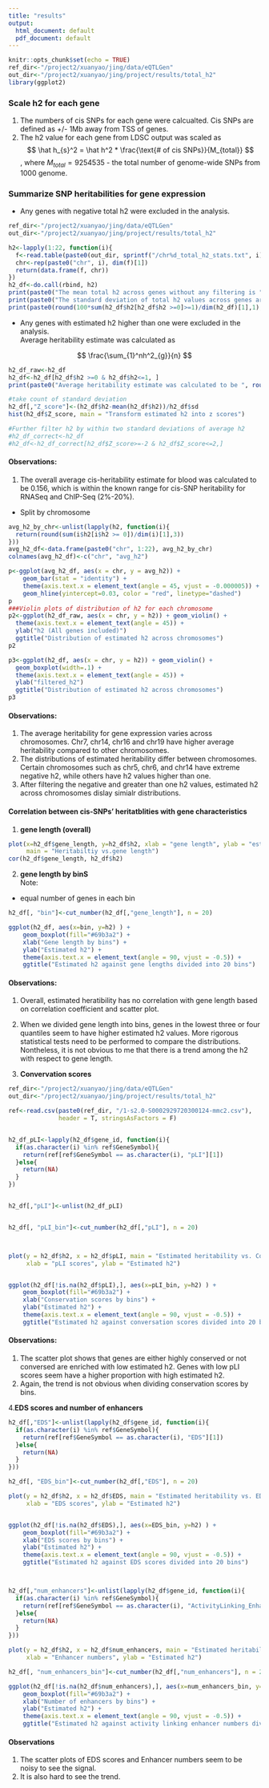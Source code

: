 ```yaml
---
title: "results"
output:
  html_document: default
  pdf_document: default
---
```


```r
knitr::opts_chunk$set(echo = TRUE)
ref_dir<-"/project2/xuanyao/jing/data/eQTLGen"
out_dir<-"/project2/xuanyao/jing/project/results/total_h2"
library(ggplot2)
```
### Scale h2 for each gene
1. The numbers of cis SNPs for each gene were calcualted. Cis SNPs are defined as +/- 1Mb away from TSS of genes.
2. The h2 value for each gene from LDSC output was scaled as
$$
        \hat h_{s}^2 = \hat h^2 * \frac{\text{# of cis SNPs}}{M_{total}}
$$
, where $M_{total} = 9254535$ - the total number of genome-wide SNPs from 1000 genome.


### Summarize SNP heritabilities for gene expression     
* Any genes with negative total h2 were excluded in the analysis.     
```r
ref_dir<-"/project2/xuanyao/jing/data/eQTLGen"
out_dir<-"/project2/xuanyao/jing/project/results/total_h2"

h2<-lapply(1:22, function(i){
  f<-read.table(paste0(out_dir, sprintf("/chr%d_total_h2_stats.txt", i)), header = T)
  chr<-rep(paste0("chr", i), dim(f)[1])
  return(data.frame(f, chr))
})
h2_df<-do.call(rbind, h2)
print(paste0("The mean total h2 across genes without any filtering is ", round(mean(h2_df$h2[h2_df$h2 >= 0]),2)))
print(paste0("The standard deviation of total h2 values across genes are ", sd(h2_df[h2_df$h2 >= 0, "sd"])))
print(paste0(round(100*sum(h2_df$h2[h2_df$h2 >=0]>=1)/dim(h2_df)[1],1), "% of the genes have estimated h2 to be higher than 1."))
```
* Any genes with estimated h2 higher than one were excluded in the analysis.  
Average heritability estimate was calculated as     

$$
    \frac{\sum_{1}^nh^2_{g}}{n}
$$

```r
h2_df_raw<-h2_df
h2_df<-h2_df[h2_df$h2 >=0 & h2_df$h2<=1, ]
print(paste0("Average heritability estimate was calculated to be ", round(sum(h2_df$h2)/dim(h2_df)[1],3)))

#take count of standard deviation
h2_df[,"Z_score"]<-(h2_df$h2-mean(h2_df$h2))/h2_df$sd
hist(h2_df$Z_score, main = "Transform estimated h2 into z scores")

#Further filter h2 by within two standard deviations of average h2
#h2_df_correct<-h2_df
#h2_df<-h2_df_correct[h2_df$Z_score>=-2 & h2_df$Z_score<=2,] 

```
#### Observations:  
1. The overall average cis-heritability estimate for blood was calculated to be 0.156, which is within the known range for cis-SNP heritability for RNASeq and ChIP-Seq (2%-20%).  

* Split by chromosome  
```r
avg_h2_by_chr<-unlist(lapply(h2, function(i){
  return(round(sum(i$h2[i$h2 >= 0])/dim(i)[1],3))
}))
avg_h2_df<-data.frame(paste0("chr", 1:22), avg_h2_by_chr)
colnames(avg_h2_df)<-c("chr", "avg_h2")

p<-ggplot(avg_h2_df, aes(x = chr, y = avg_h2)) + 
    geom_bar(stat = "identity") + 
    theme(axis.text.x = element_text(angle = 45, vjust = -0.000005)) +
    geom_hline(yintercept=0.03, color = "red", linetype="dashed")
p
###Violin plots of distribution of h2 for each chromosome
p2<-ggplot(h2_df_raw, aes(x = chr, y = h2)) + geom_violin() +
  theme(axis.text.x = element_text(angle = 45)) +
  ylab("h2 (All genes included)")
  ggtitle("Distribution of estimated h2 across chromosomes")
p2

p3<-ggplot(h2_df, aes(x = chr, y = h2)) + geom_violin() +
  geom_boxplot(width=.1) +
  theme(axis.text.x = element_text(angle = 45)) +
  ylab("filtered_h2")
  ggtitle("Distribution of estimated h2 across chromosomes")
p3
```
#### Observations:    
1. The average heritability for gene expression varies across chromosomes. Chr7, chr14, chr16 and chr19 have higher average heritability compared to other chromosomes.   
2. The distributions of estimated heritability differ between chromosomes. Certain chromosomes such as chr5, chr6, and chr14 have extreme negative h2, while others have h2 values higher than one.   
3. After filtering the negative and greater than one h2 values, estimated h2 across chromosomes dislay simialr distributions.    

#### Correlation between cis-SNPs' heritatblities with gene characteristics      
1. **gene length (overall)**  
```r
plot(x=h2_df$gene_length, y=h2_df$h2, xlab = "gene length", ylab = "estimated h2",
     main = "Heritabiltiy vs.gene length")
cor(h2_df$gene_length, h2_df$h2)
```
2. **gene length by binS**  
Note:    
  * equal number of genes in each bin    
```r
h2_df[, "bin"]<-cut_number(h2_df[,"gene_length"], n = 20)

ggplot(h2_df, aes(x=bin, y=h2) ) +
    geom_boxplot(fill="#69b3a2") +
    xlab("Gene length by bins") + 
    ylab("Estimated h2") + 
    theme(axis.text.x = element_text(angle = 90, vjust = -0.5)) +
    ggtitle("Estimated h2 against gene lengths divided into 20 bins")
```
#### Observations:   
1. Overall, estimated heratibility has no correlation with gene length based on correlation coefficient and scatter plot.  
2. When we divided gene length into bins, genes in the lowest three or four quantiles seem to have higher estimated h2 values. More rigorous statistical tests need to be performed to compare the distributions. Nontheless, it is not obvious to me that there is a trend among the h2 with respect to gene length.   


3. **Convervation scores**  
```r
ref_dir<-"/project2/xuanyao/jing/data/eQTLGen"
out_dir<-"/project2/xuanyao/jing/project/results/total_h2"

ref<-read.csv(paste0(ref_dir, "/1-s2.0-S0002929720300124-mmc2.csv"),
              header = T, stringsAsFactors = F)


h2_df_pLI<-lapply(h2_df$gene_id, function(i){
  if(as.character(i) %in% ref$GeneSymbol){
    return(ref[ref$GeneSymbol == as.character(i), "pLI"][1])
  }else{
    return(NA)
  }
})


h2_df[,"pLI"]<-unlist(h2_df_pLI)


h2_df[, "pLI_bin"]<-cut_number(h2_df[,"pLI"], n = 20)



plot(y = h2_df$h2, x = h2_df$pLI, main = "Estimated heritability vs. Conversation Scores",
     xlab = "pLI scores", ylab = "Estimated h2")


ggplot(h2_df[!is.na(h2_df$pLI),], aes(x=pLI_bin, y=h2) ) +
    geom_boxplot(fill="#69b3a2") +
    xlab("Conservation scores by bins") + 
    ylab("Estimated h2") + 
    theme(axis.text.x = element_text(angle = 90, vjust = -0.5)) +
    ggtitle("Estimated h2 against conversation scores divided into 20 bins")


```
#### Observations:     
1. The scatter plot shows that genes are either highly conserved or not conversed are enriched with low estimated h2. Genes with low pLI scores seem have a higher proportion with high estimated h2.      
2. Again, the trend is not obvious when dividing conservation scores by bins.      


4.**EDS scores and number of enhancers**   
```r

h2_df[,"EDS"]<-unlist(lapply(h2_df$gene_id, function(i){
  if(as.character(i) %in% ref$GeneSymbol){
    return(ref[ref$GeneSymbol == as.character(i), "EDS"][1])
  }else{
    return(NA)
  }
}))

h2_df[, "EDS_bin"]<-cut_number(h2_df[,"EDS"], n = 20)

plot(y = h2_df$h2, x = h2_df$EDS, main = "Estimated heritability vs. EDS Scores",
     xlab = "EDS scores", ylab = "Estimated h2")


ggplot(h2_df[!is.na(h2_df$EDS),], aes(x=EDS_bin, y=h2) ) +
    geom_boxplot(fill="#69b3a2") +
    xlab("EDS scores by bins") + 
    ylab("Estimated h2") + 
    theme(axis.text.x = element_text(angle = 90, vjust = -0.5)) +
    ggtitle("Estimated h2 against EDS scores divided into 20 bins")



h2_df[,"num_enhancers"]<-unlist(lapply(h2_df$gene_id, function(i){
  if(as.character(i) %in% ref$GeneSymbol){
    return(ref[ref$GeneSymbol == as.character(i), "ActivityLinking_EnhancerNumber"][1])
  }else{
    return(NA)
  }
}))

plot(y = h2_df$h2, x = h2_df$num_enhancers, main = "Estimated heritability vs. Activity_linking_enhancer_numbers",
     xlab = "Enhancer numbers", ylab = "Estimated h2")

h2_df[, "num_enhancers_bin"]<-cut_number(h2_df[,"num_enhancers"], n = 20)

ggplot(h2_df[!is.na(h2_df$num_enhancers),], aes(x=num_enhancers_bin, y=h2) ) +
    geom_boxplot(fill="#69b3a2") +
    xlab("Number of enhancers by bins") + 
    ylab("Estimated h2") + 
    theme(axis.text.x = element_text(angle = 90, vjust = -0.5)) +
    ggtitle("Estimated h2 against activity linking enhancer numbers divided into 20 bins")

```
#### Observations  
1. The scatter plots of EDS scores and Enhancer numbers seem to be noisy to see the signal.    
2. It is also hard to see the trend.   

